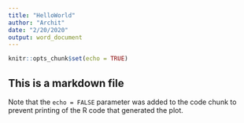 ```yaml
---
title: "HelloWorld"
author: "Archit"
date: "2/20/2020"
output: word_document
---
```


```r
knitr::opts_chunk$set(echo = TRUE)
```

## This is a markdown file




Note that the `echo = FALSE` parameter was added to the code chunk to prevent printing of the R code that generated the plot.
